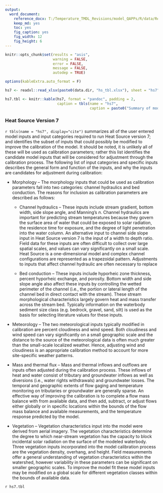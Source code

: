 ```yaml
---
output: 
  word_document:
    reference_docx: T:/Temperature_TMDL_Revisions/model_QAPPs/R/data/Report_Template.docx
    keep_md: yes
    toc: yes
    fig_caption: yes
    fig_width: 12
    fig_height: 6
---
```


```r

knitr::opts_chunk$set(results = "asis",
                      warning = FALSE,
                      error = FALSE,
                      message = FALSE,
                      autodep = TRUE)

options(kableExtra.auto_format = F)

```

```r

hs7 <- readxl::read_xlsx(paste0(data.dir, "hs_tbl.xlsx"), sheet = "hs7")

hs7.tbl <- knitr::kable(hs7, format = "pandoc", padding = 2,
                        caption = tbls(name = "hs7", 
                                       caption = paste0("Summary of model inputs required for Heat Source version 7.")))

```

### Heat Source Version 7

`r tbls(name = "hs7", display="cite")` summarizes all of the user entered model inputs and input categories required to run Heat Source version 7; and identifies the subset of inputs that could possibly be modified to improve the calibration of the model. It should be noted, it is unlikely all of these will be used as calibration parameters; rather this list identifies the candidate model inputs that will be considered for adjustment through the calibration process.
The following list of input categories and specific inputs describes the general form and function of the inputs, and why the inputs are candidates for adjustment during calibration:

*	Morphology – The morphology inputs that could be used as calibration parameters fall into two categories: channel hydraulics and bed conduction. The reasons for inclusion as calibration parameters are described as follows:    

    +	Channel hydraulics – These inputs include stream gradient, bottom width, side slope angle, and Manning’s *n*. Channel hydraulics are important for predicting stream temperatures because they govern the surface area of water that could be exposed to solar radiation, the residence time for exposure, and the degree of light penetration into the water column. An alternative input to channel side slope input in Heat Source version 7 is the input of a width to depth ratio. Field data for these inputs are often difficult to collect over large spatial scales, and values can vary significantly on a small scale. Heat Source is a one-dimensional model and complex channel configurations are represented as a trapezoidal pattern. Adjustments to inputs that affect channel hydraulic are often necessary to replace    
  
    +	Bed conduction – These inputs include hyporheic zone thickness, percent hyporheic exchange, and porosity. Bottom width and side slope angle also affect these inputs by controlling the wetted perimeter of the channel (i.e., the portion or lateral length of the channel bed in direct contact with the stream). These stream morphological characteristics largely govern heat and mass transfer across the stream bed. Typically information on the waterbody sediment size class (e.g. bedrock, gravel, sand, silt) is used as the basis for selecting literature values for these inputs.    
  
*	Meteorology – The two meteorological inputs typically modified in calibration are percent cloudiness and wind speed. Both cloudiness and wind speed can vary significantly on a small geographic scale and the distance to the source of the meteorological data is often much greater than the small-scale localized weather. Hence, adjusting wind and cloudiness is an appropriate calibration method to account for more site-specific weather patterns.    

*	Mass and thermal flux – Mass and thermal inflows and outflows are inputs often adjusted during the calibration process. These inflows of heat and water consist of tributary and groundwater inflows as well as diversions (i.e., water rights withdrawals) and groundwater losses. The temporal and geographic extents of flow gaging and temperature monitoring on tributaries or groundwater are generally sparse. An effective way of improving the calibration is to complete a flow mass balance with from available data, and then add, subtract, or adjust flows either globally or in specific locations within the bounds of the flow mass balance and available measurements, and the temperature response predicted by the model.

*	Vegetation – Vegetation characteristics input into the model were derived from aerial imagery. The vegetation characteristics determine the degree to which near-stream vegetation has the capacity to block incidental solar radiation on the surface of the modeled waterbody. Three vegetation inputs incorporated into the model calibration process are the vegetation density, overhang, and height. Field measurements offer a general understanding of vegetation characteristics within the watershed, however variability in these parameters can be significant on smaller geographic scales. To improve the model fit these model inputs may be modified on a global scale for different vegetation classes within the bounds of available data.    

`r hs7.tbl`